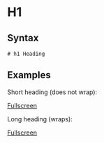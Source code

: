 
# H1

## Syntax

```
# h1 Heading
```

## Examples

Short heading (does not wrap):

<ShortHeadingExample />

[Fullscreen](/H1/short-heading-example/)

Long heading (wraps):

<LongHeadingExample />

[Fullscreen](/H1/long-heading-example/)
